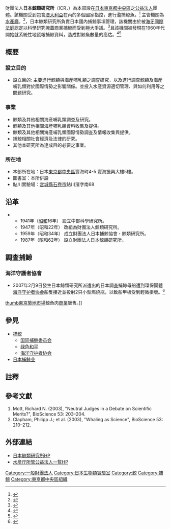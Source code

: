 {{infobox Organization
|name             = 日本鯨類研究所
|original_name    = <!-- 原始名称，如果该组织名称非中文，而上一个参数写的是中文时，用来补充说明 -->
|image            =  Whaling harpoon.jpg
|image_border     = <!-- 另一个图片，用于分隔上一个参数中图片和下面各项参数 -->
|size             = <!-- 图片宽度，默认值：200px -->
|caption          = 捕鯨砲及捕鯨叉
|map              = <!-- 地图图片 -->
|msize            = <!-- 地图宽度，默认值：250px -->
|mcaption         = <!-- 地图标题 -->
|abbreviation     = ICR
|motto            = <!-- 组织宣言 -->
|formation        = 1947年
|founder          = <!-- 创始人 -->
|extinction       = <!-- 解散时间 -->
|type             = 日本公益法人
|status           = <!-- 状态（如：临时机构，特别机构，协会，基金会等） -->
|purpose          = 鯨類與海産哺乳類之調査研究
|headquarters     = [[file:flag_of_Japan.svg|23px]][[日本|日本]]
|location         = 日本東京都中央區豐海町4-5 豐海振興大樓5樓
|region_served    = <!-- 服务区域 -->
|membership       = <!-- 成员资格（如：个人成员，团体成员等） -->
|language         = <!-- 官方语言 -->
|leader_title     = <!-- 领导人职位名称（如：主席，秘书长等） -->
|leader_name      = <!-- 领导人姓名 -->
|main_organ       = <!-- 主要运行机构（如：董事会，办公室等） -->
|parent_organization = 日本水産廳
|affiliations     = <!-- 附属或分支组织 -->
|num_staff        = <!-- 雇员人数 -->
|num_volunteers   = <!-- 志愿者人数 -->
|budget           = <!-- 预算 -->
|website          = [http://www.icrwhale.org （財）日本鯨類研究所]
|remarks          = <!-- 注释 -->
}}

財團法人'''日本鯨類研究所'''（ICR，{{Jpn|j=日本鯨類研究所|hg=にほんげいるいけんきゅうしょ|rm=Nihon kujirarui kenkyūjo}}）為本部設在[[日本|日本]][[東京都|東京都]][[中央區_(東京都)|中央區]]之[[公益法人|公益法人]]團體。該機關受到包含[[澳大利亞|澳大利亞]]在內的多個國家指控，進行濫捕鯨魚。<ref name="ja-icr">{{cite web | author=Paul Larter | url=http://www.timesonline.co.uk/tol/news/world/asia/article3325580.ece | title=Australia condemns bloody killing of whale and calf by Japanese fleet | publisher=[[泰晤士报|泰晤士报]] (The Times) | author-link= | accessdate=2009-11-15 | location=倫敦 | archive-date=2010-06-03 | archive-url=https://web.archive.org/web/20100603053329/http://www.timesonline.co.uk/tol/news/world/asia/article3325580.ece | dead-url=no }}</ref> 主管機關為[[水產廳|水產廳]]。<ref name="about_icr">{{cite web | url=http://www.icrwhale.org/abouticr.htm | title=About ICR | publisher=日本鯨類研究所(ICR) | author-link=http://www.icrwhale.org/ | accessdate=2009-11-15 | deadurl=yes | archiveurl=https://web.archive.org/web/20090129153258/http://www.icrwhale.org/abouticr.htm | archivedate=2009-01-29 }}</ref>，日本鯨類研究所負責日本國內捕鯨事項管理，該機關由於被[[海牙|海牙]][[國際法庭|國際法庭]]認定以科學研究掩蓋商業捕鯨而受到極大爭議。<ref>{{cite web|url=http://www.bbc.com/zhongwen/trad/world/2014/03/140331_un_japan_whaling|title=國際法庭裁定日本捕鯨計劃非科學目的|date=2014年3月31日|publisher=[[英國廣播公司|英國廣播公司]] (BBC)|location=倫敦|language=zh|access-date=2015年10月2日|archive-date=2019年12月8日|archive-url=https://web.archive.org/web/20191208153744/https://www.bbc.com/zhongwen/trad/world/2014/03/140331_un_japan_whaling|dead-url=no}}</ref>且該機關被發現在1960年代開始就系統性地謊報捕鯨資料，造成對鯨魚數量的高估。<ref>{{cite web|url=http://e-info.org.tw/node/108955|title=2幼鯨謊報1成鯨 日「科學捕鯨」爆造假醜聞|date=2015年7月20日|publisher=社團法人台灣環境資訊協會|editor=姜唯|language=zh|access-date=2015年10月2日|archive-date=2017年7月10日|archive-url=https://web.archive.org/web/20170710102115/http://e-info.org.tw/node/108955|dead-url=no}}</ref><ref>{{cite web|url=http://www.theguardian.com/environment/2015/jul/15/japan-accused-of-falsifying-whaling-data|title=Japan accused of falsifying whaling data|date=2015年7月15日|author=Philip Oldfield|publisher=[[英國衛報|英國衛報]] Guardian News and Media|location=倫敦|language=en|access-date=2015年10月2日|archive-date=2021年3月8日|archive-url=https://web.archive.org/web/20210308190942/https://www.theguardian.com/environment/2015/jul/15/japan-accused-of-falsifying-whaling-data|dead-url=no}}</ref>

== 概要 ==
=== 設立目的 ===
*設立目的: 主要進行鯨類與海産哺乳類之調査研究，以及進行調查鯨類及海産哺乳類對於國際情勢之影響關係。並投入水産資源適切管理、與如何利用等之問題研究。
=== 事業 ===
* 鯨類及其他相關海産哺乳類調査及研究。
* 鯨類及其他相關海産哺乳類資料收集及提供。
* 鯨類及其他相關海産哺乳類國際情勢調査及情報收集與提供。
* 捕鯨相關社會經濟及法律的研究。
* 其他本研究所為達成目的必要之事業。

=== 所在地 ===
*本部所在地：日本[[東京都|東京都]][[中央區_(東京都)|中央區]]豐海町4-5 豐海振興大樓5樓。
*圖書室：本所併設
*鮎川實驗場：[[宮城縣|宮城縣]][[石卷市|石卷市]]鮎川濱字南68

==沿革==
**1941年（[[昭和|昭和]]16年） 設立中部科學研究所。
**1947年（昭和22年） 改組為財團法人鯨類研究所。
**1959年（昭和34年） 成立財團法人日本捕鯨協會・鯨類研究所。
**1987年（昭和62年） 設立財團法人日本鯨類研究所。

==調査捕鯨==
===海洋守護者協會===
*2007年2月9日發生日本鯨類研究所派遣出的日本調査捕鯨母船{{en-link|日新丸|Nisshin Maru|}}遭到環保團體[[海洋守护者协会|海洋守护者协会]]船隻接近並投射2只小型燃燒瓶，以致船甲板受到輕微損壞。<ref name=bbcseashepherd>{{cite web|url=http://www.bbc.co.uk/zhongwen/trad/world/2011/02/110218_japan_whales.shtml|author=童倩|publisher=[[英國廣播公司|英國廣播公司]] (BBC)|title=日本首次在捕鯨糾紛中決定撤退|date=2011年2月18日|location=東京都|language=zh|access-date=2011年2月19日|archive-date=2011年2月21日|archive-url=https://web.archive.org/web/20110221080406/http://www.bbc.co.uk/zhongwen/trad/world/2011/02/110218_japan_whales.shtml|dead-url=no}}</ref>

[[file:Whale_meat_on_sale_at_a_Tokyo_fish_market_in_2008.jpg|thumb]][[東京|東京]][[築地市場|築地市場]]鯨魚肉[[商業|商業]]販售。]]

== 參見 ==
*[[捕鯨|捕鯨]]
**[[国际捕鲸委员会|国际捕鲸委员会]]
**[[绿色和平|绿色和平]]
**[[海洋守护者协会|海洋守护者协会]]
*[[日本捕鲸业|日本捕鲸业]]

==註釋==
{{reflist|2}}

==參考文獻==
{{refbegin}}
#Mott, Richard N. (2003), "Neutral Judges in a Debate on Scientific Merits?", BioScience 53: 203–204. {{en}}
#Clapham, Philipp J.; et al. (2003), "Whaling as Science", BioScience 53: 210–212. {{en}}
{{refend}}

== 外部連結 ==
*[https://web.archive.org/web/20110111122220/http://icrwhale.org/eng-index.htm 日本鯨類研究所HP] {{en}}
*[https://web.archive.org/web/20090413155758/http://www.maff.go.jp/j/corp/koueki/index.html 水産庁所管公益法人一覧HP] {{ja}}

{{Whaling fleet of the Institute of Cetacean Research}}

[[Category:一般財團法人|Category:一般財團法人]]
[[Category:日本生物類實驗室|Category:日本生物類實驗室]]
[[Category:鯨|Category:鯨]]
[[Category:捕鯨|Category:捕鯨]]
[[Category:東京都中央區組織|Category:東京都中央區組織]]